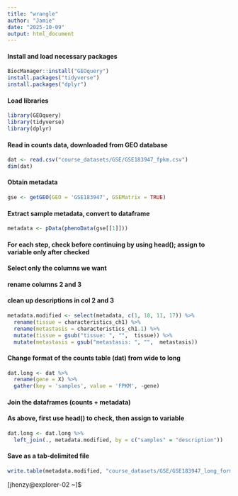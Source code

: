 ```yaml
---
title: "wrangle"
author: "Jamie"
date: "2025-10-09"
output: html_document
---
```

#### Install and load necessary packages
```r
BiocManager::install("GEOquery")
install.packages("tidyverse")
install.packages("dplyr")
```
#### Load libraries
```r
library(GEOquery)
library(tidyverse)
library(dplyr)
```
#### Read in counts data, downloaded from GEO database
```r
dat <- read.csv("course_datasets/GSE/GSE183947_fpkm.csv")
dim(dat)
```
#### Obtain metadata
```r
gse <- getGEO(GEO = 'GSE183947', GSEMatrix = TRUE)
```
#### Extract sample metadata, convert to dataframe
```r
metadata <- pData(phenoData(gse[[1]]))
```
#### For each step, check before continuing by using head(); assign to variable only after checked
#### Select only the columns we want
#### rename columns 2 and 3
#### clean up descriptions in col 2 and 3
```r
metadata.modified <- select(metadata, c(1, 10, 11, 17)) %>%
  rename(tissue = characteristics_ch1) %>%
  rename(metastasis = characteristics_ch1.1) %>%
  mutate(tissue = gsub("tissue: ", "",  tissue)) %>%
  mutate(metastasis = gsub("metastasis: ", "",  metastasis))
```
#### Change format of the counts table (dat) from wide to long
 
```r
dat.long <- dat %>%
  rename(gene = X) %>%
  gather(key = 'samples', value = 'FPKM', -gene)
```
#### Join the dataframes (counts + metadata)
#### As above, first use head() to check, then assign to variable
```r
dat.long <- dat.long %>%
  left_join(., metadata.modified, by = c("samples" = "description"))
```
#### Save as a tab-delimited file
```r
write.table(metadata.modified, "course_datasets/GSE/GSE183947_long_format.txt", sep = "\t", row.names = FALSE, quote = FALSE)
```
[jhenzy@explorer-02 ~]$ 
